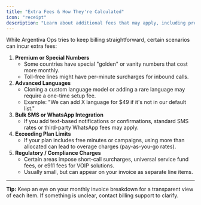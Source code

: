 ```yaml
---
title: "Extra Fees & How They're Calculated"
icon: "receipt"
description: "Learn about additional fees that may apply, including premium numbers, language setup, and regulatory charges"
---
```


While Argentiva Ops tries to keep billing straightforward, certain scenarios can incur extra fees:

1. **Premium or Special Numbers**
   - Some countries have special "golden" or vanity numbers that cost more monthly.
   - Toll-free lines might have per-minute surcharges for inbound calls.
2. **Advanced Languages**
   - Cloning a custom language model or adding a rare language may require a one-time setup fee.
   - Example: "We can add X language for \$49 if it's not in our default list."
3. **Bulk SMS or WhatsApp Integration**
   - If you add text-based notifications or confirmations, standard SMS rates or third-party WhatsApp fees may apply.
4. **Exceeding Plan Limits**
   - If your plan includes free minutes or campaigns, using more than allocated can lead to overage charges (pay-as-you-go rates).
5. **Regulatory / Compliance Charges**
   - Certain areas impose short-call surcharges, universal service fund fees, or e911 fees for VOIP solutions.
   - Usually small, but can appear on your invoice as separate line items.

---

**Tip:** Keep an eye on your monthly invoice breakdown for a transparent view of each item. If something is unclear, contact billing support to clarify.